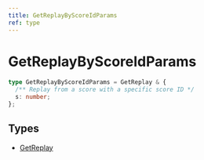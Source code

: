 ```yaml
---
title: GetReplayByScoreIdParams
ref: type
---
```


# GetReplayByScoreIdParams

```ts
type GetReplayByScoreIdParams = GetReplay & {
  /** Replay from a score with a specific score ID */
  s: number;
};
```

## Types

- [GetReplay](/references/get-replay)
